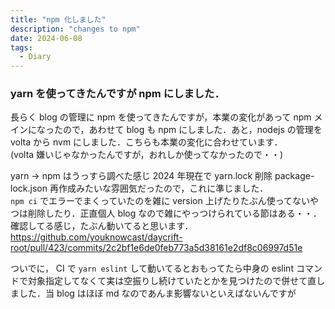 ```yaml
---
title: "npm 化しました"
description: "changes to npm"
date: 2024-06-08
tags:
  - Diary
---
```


### yarn を使ってきたんですが npm にしました．

長らく blog の管理に npm を使ってきたんですが，本業の変化があって npm メインになったので，あわせて blog も npm にしました．あと，nodejs の管理を volta から nvm にしました．こちらも本業の変化に合わせています．  
(volta 嫌いじゃなかったんですが，おれしか使ってなかったので・・)

yarn -> npm はうっすら調べた感じ 2024 年現在で yarn.lock 削除 package-lock.json 再作成みたいな雰囲気だったので，これに準じました．  
`npm ci` でエラーでまくっていたのを雑に version 上げたりたぶん使ってないやつは削除したり．正直個人 blog なので雑にやっつけられている節はある・・．確認してる感じ，たぶん動いてると思います． 
https://github.com/youknowcast/daycrift-root/pull/423/commits/2c2bf1e6de0feb773a5d38161e2df8c06997d51e

ついでに， CI で `yarn eslint` して動いてるとおもってたら中身の eslint コマンドで対象指定してなくて実は空振りし続けていたとかを見つけたので併せて直しました．当 blog はほぼ md なのであんま影響ないといえばないんですが


